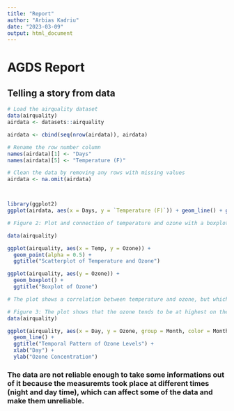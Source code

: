 ```yaml
---
title: "Report"
author: "Arbias Kadriu"
date: "2023-03-09"
output: html_document
---
```


# AGDS Report

## Telling a story from data


```r
# Load the airquality dataset
data(airquality)
airdata <- datasets::airquality

airdata <- cbind(seq(nrow(airdata)), airdata)

# Rename the row number column
names(airdata)[1] <- "Days"
names(airdata)[5] <- "Temperature (F)"

# Clean the data by removing any rows with missing values
airdata <- na.omit(airdata)



library(ggplot2)
ggplot(airdata, aes(x = Days, y = `Temperature (F)`)) + geom_line() + ggtitle("Temperature in New York over Mai to September")

```


```r
# Figure 2: Plot and connection of temperature and ozone with a boxplot of ozone

data(airquality)

ggplot(airquality, aes(x = Temp, y = Ozone)) +
  geom_point(alpha = 0.5) +
  ggtitle("Scatterplot of Temperature and Ozone")

ggplot(airquality, aes(y = Ozone)) +
  geom_boxplot() +
  ggtitle("Boxplot of Ozone")

# The plot shows a correlation between temperature and ozone, but which is very weak. It can be seen that at higher temperature there is also a higher ozone, this can come from that the ozone reflex the sunlight. More sunlight resumes to higher temperature on New York. The boxplot shows how reliable the data is and how many outliers are in those data. It can be seen that there are not many outliers, which indicates that the data is reliable. These high values could be an indicate that New York as unusually high levels of pollution on those certain days. Polution can also affect the ozone aswell the temperature.

```




```r
# Figure 3: The plot shows that the ozone tends to be at highest on the later months around July, August and September.
data(airquality)

ggplot(airquality, aes(x = Day, y = Ozone, group = Month, color = Month)) +
  geom_line() +
  ggtitle("Temporal Pattern of Ozone Levels") +
  xlab("Day") +
  ylab("Ozone Concentration")


```

### The data are not reliable enough to take some informations out of it because the measuremts took place at different times (night and day time), which can affect some of the data and make them unreliable.
